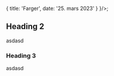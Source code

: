 
<Meta
  title='Farger'
  description='Beskrivelse'
/>

  {
    title: 'Farger',
    date: '25. mars 2023'
  }
}/>;

## Heading 2
asdasd

### Heading 3
asdasd
